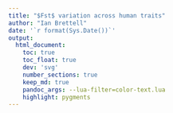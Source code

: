 ```yaml
---
title: "$Fst$ variation across human traits"
author: "Ian Brettell"
date: '`r format(Sys.Date())`'
output:
  html_document:
    toc: true
    toc_float: true
    dev: 'svg'
    number_sections: true
    keep_md: true
    pandoc_args: --lua-filter=color-text.lua
    highlight: pygments  
---
```




